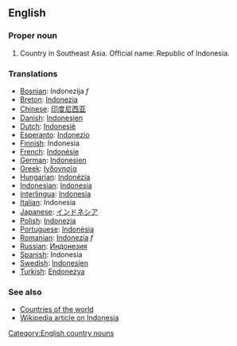 ==English==
===Proper noun===

# Country in Southeast Asia. Official name: Republic of Indonesia.
===Translations===
*[[Bosnian]]: Indonezija ''f''
*[[Breton]]: [[Indonezia]]
*[[Chinese]]: [[印度尼西亚]]
*[[Danish]]: [[Indonesien]]
*[[Dutch]]: [[Indonesië]]
*[[Esperanto]]: [[Indonezio]]
*[[Finnish]]: Indonesia
*[[French]]: [[Indonésie]]
*[[German]]: [[Indonesien]]
*[[Greek]]: [[Ινδονησία]]
*[[Hungarian]]: [[Indonézia]]
*[[Indonesian]]: [[Indonesia]]
*[[Interlingua]]: [[Indonesia]]
*[[Italian]]: Indonesia
*[[Japanese]]: [[インドネシア]]
*[[Polish]]: [[Indonezja]]
*[[Portuguese]]: [[Indonésia]]
*[[Romanian]]: [[Indonezia]] ''f''
*[[Russian]]: [[Индонезия]]
*[[Spanish]]: Indonesia
*[[Swedish]]: [[Indonesien]]
*[[Turkish]]: [[Endonezya]]

===See also===
*[[Countries of the world]]
*[[w:Indonesia|Wikipedia article on Indonesia]]
[[Category:English country nouns]]